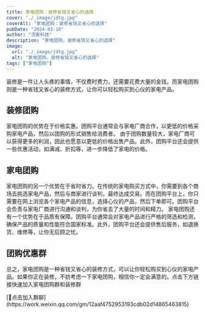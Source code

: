 ```yaml
---
title: 家电团购：装修省钱又省心的选择
cover: "./_image/jdtg.jpg"
coverAlt: "家电团购：装修省钱又省心的选择"
pubDate: "2024-03-18"
author: "流客科技"
description: "家电团购，装修省钱又省心的选择"
image:
  url: "./_image/jdtg.jpg"
  alt: "家电团购，装修省钱又省心的选择"
tags: ["家电团购"]
---
```

装修是一件让人头疼的事情，不仅费时费力，还需要花费大量的金钱。而家电团购则是一种省钱又省心的装修方式，让你可以轻松购买到心仪的家电产品。

## 装修团购
家电团购的优势在于价格实惠。团购平台通常会与家电厂商合作，以更低的价格采购家电产品，然后以团购的形式销售给消费者。
由于团购数量较大，家电厂商可以获得更多的利润，因此也愿意以更低的价格出售产品。此外，团购平台还会提供一些优惠活动，如满减、折扣等，进一步降低了家电的价格。

## 家电团购
家电团购的另一个优势在于省时省力。在传统的家电购买方式中，你需要到各个商场去挑选家电产品，然后与商家进行谈判，最终达成交易。而在团购平台上，你只需要在网上浏览各个家电产品的信息，选择心仪的产品，然后下单即可。团购平台会负责与家电厂商进行沟通和谈判，为你省去了大量的时间和精力。
家电团购还有一个优势在于品质有保障。团购平台通常会对家电产品进行严格的筛选和检测，确保产品的质量和性能符合国家标准。此外，团购平台还会提供售后服务，如退换货、维修等，让你无后顾之忧。

## 团购优惠群
总之，家电团购是一种省钱又省心的装修方式，可以让你轻松购买到心仪的家电产品。如果你正在装修，不妨考虑一下家电团购，相信你一定会满意的。点击下方链接快速加入家电团购群和装修群

<div class="text-2xl font-semibold">
[🏡点击加入群聊](https://work.weixin.qq.com/gm/12aaf4752953193cdb02d14865463815)
</div>


